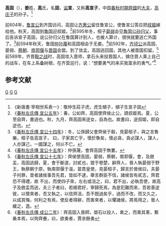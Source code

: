 {{About|齊國大夫'''高固'''}}
{{模板:Infobox 先秦人物
|名称= 高固
|姓=[[姜姓|姜]]
|氏=高
|名=固
|字=
|别名=高宣子
|别字=
|谥号=宣
|时代=春秋
|國家=[[姜齐|齐]] 
|身份=[[齊國|齊國]]大夫
|出生日期=
|逝世日期=
|父=高頃子[[高傾子|高傾子]]
|子女=[[高厚|高厚]]、[[高無咎|高無咎]]
}}
'''高固'''（{{bd|？||？||catIdx=G高}}），'''姜'''姓，'''高'''氏，名'''固'''，[[谥号|谥]]'''宣'''，又称'''高宣子'''，中国[[春秋时期|春秋时期]][[齊國|齊國]]的[[大夫|大夫]]，[[高庄子|高庄子]]的孙子。<ref>《新唐書·宰相世系表一》：敬仲生莊子虎，虎生傾子，傾子生宣子固</ref>

前604年，[[鲁宣公|鲁宣公]]到齐国访问，高固让[[齐惠公|齐惠公]]留住鲁宣公，使鲁宣公答应把[[叔姬|叔姬]]嫁给他。秋天，高固到[[鲁国|鲁国]]迎叔姬。<ref>《[[s:春秋左氏傳/宣公|春秋左氏傳 宣公五年]]》：春，公如齊，高固使齊侯止公，請叔姬焉。夏，公至自齊，書過也。秋，九月，齊高固來逆女，自為也。故書曰，逆叔姬，即自逆也。</ref>前595年冬，桓子[[晏弱|晏弱]]会见[[鲁国|鲁国]][[公孙归父|公孙归父]]，事后告诉宣子高固，说公孙归父在鲁国算计别人，也被人算计，很快就要逃亡外国了。<ref>《[[s:春秋左氏傳/宣公|春秋左氏傳 宣公十四年]]》：冬，公孫歸父會齊侯于穀，見晏桓子，與之言魯樂，桓子告高宣子， 曰，子家其亡乎，懷於魯矣，懷必貪，貪必謀人，謀人，人亦謀己，一國謀之，何以不亡。</ref>前594年秋天，鲁国[[仲孙蔑|仲孙蔑]]和高固相会于无娄。<ref>《[[s:春秋左氏傳/宣公|春秋左氏傳 宣公十五年]]》：仲孫蔑，會齊高固于無婁。</ref>前592年，[[齐顷公|齐顷公]]派高固、晏弱、[[蔡朝|蔡朝]]、[[南郭偃|南郭偃]]与[[晋国|晋国]]会盟。到了敛孟，高固逃回国，其他人被晋国扣留。<ref>《[[s:春秋左氏傳/宣公|春秋左氏傳 宣公十七年]]》：齊侯使高固，晏弱，蔡朝，南郭偃，會，及斂盂，高固逃歸，夏，會于斷道，討貳也，盟于卷楚，辭齊人，晉人執晏弱于野王，執蔡朝于原，執南郭偃于溫，苗賁皇使，見晏桓子，歸言於晉侯曰，夫晏子何罪，昔者諸侯事吾先君，皆如不逮，舉言群臣不信，諸侯皆有貳志，齊君恐不得禮，故 不出，而使四子來，左右或沮之，曰，君不出，必執吾使，故高子及斂盂而逃，夫三子者曰，若絕君好，寧歸死焉，為是犯難而來，吾若善逆彼，以懷來者，吾又執之，以信齊沮，吾不既過矣乎，過而不改，而又久之，以成其悔，何利之有焉，使反者得辭，而害來者，以懼諸侯，將焉用之，晉人緩之，逸。</ref>前589年，齐晋[[鞍之战|鞍之战]]时，高固攻入晋师，拿石头来投晋国人，擒住晋人乘上自己的战车，在车上系[[桑|桑]]树根，在齐营巡行，说：“想要勇气的来买我富余的勇气。”<ref>《[[s:春秋左氏傳/成公|春秋左氏傳 成公二年]]》：齊高固入晉師，桀石以投人，禽之，而乘其車，繫桑本焉，以徇齊壘，曰，欲勇者，賈余餘勇</ref>

==参考文献==
{{reflist}}

[[Category:齐国人|G]]
[[Category:春秋战国政治人物|G]]
[[Category:春秋人|G]]